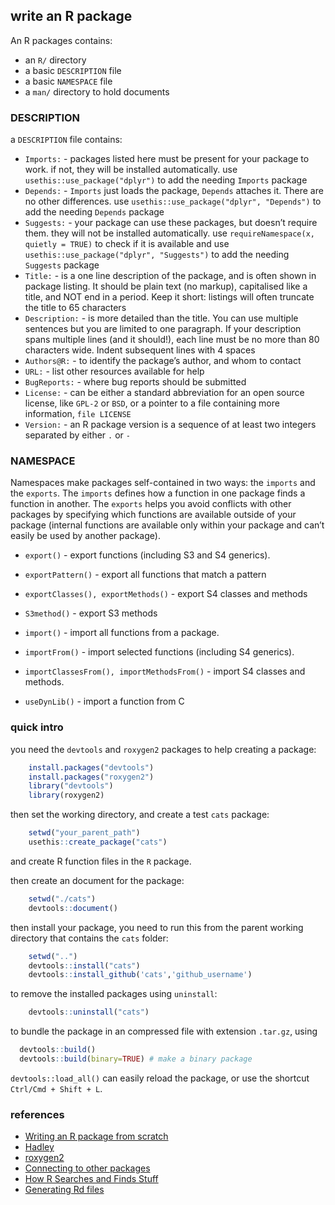 ## write an R package

An R packages contains:

* an `R/` directory
* a basic `DESCRIPTION` file
* a basic `NAMESPACE` file
* a `man/` directory to hold documents

### DESCRIPTION

a `DESCRIPTION` file contains:

* `Imports:` - packages listed here must be present for your package to work. if not, they will be installed automatically. use `usethis::use_package("dplyr")` to add the needing `Imports` package
* `Depends:` - `Imports` just loads the package, `Depends` attaches it. There are no other differences. use `usethis::use_package("dplyr", "Depends")` to add the needing `Depends` package
* `Suggests:` - your package can use these packages, but doesn’t require them. they will not be installed automatically. use `requireNamespace(x, quietly = TRUE)` to check if it is available and  use `usethis::use_package("dplyr", "Suggests")` to add the needing `Suggests` package
* `Title:` - is a one line description of the package, and is often shown in package listing. It should be plain text (no markup), capitalised like a title, and NOT end in a period. Keep it short: listings will often truncate the title to 65 characters
* `Description:` - is more detailed than the title. You can use multiple sentences but you are limited to one paragraph. If your description spans multiple lines (and it should!), each line must be no more than 80 characters wide. Indent subsequent lines with 4 spaces
* `Authors@R:` - to identify the package’s author, and whom to contact
* `URL:` -  list other resources available for help
* `BugReports:` - where bug reports should be submitted
* `License:` - can be either a standard abbreviation for an open source license, like `GPL-2` or `BSD`, or a pointer to a file containing more information, `file LICENSE`
* `Version:` - an R package version is a sequence of at least two integers separated by either `.` or `-`

### NAMESPACE

Namespaces make packages self-contained in two ways: the `imports` and the `exports`. The `imports` defines how a function in one package finds a function in another. The `exports` helps you avoid conflicts with other packages by specifying which functions are available outside of your package (internal functions are available only within your package and can't easily be used by another package). 

* `export()` - export functions (including S3 and S4 generics).
* `exportPattern()` - export all functions that match a pattern
* `exportClasses(), exportMethods()` - export S4 classes and methods
* `S3method()` - export S3 methods

* `import()` - import all functions from a package.
* `importFrom()` - import selected functions (including S4 generics).
* `importClassesFrom(), importMethodsFrom()` - import S4 classes and methods.
* `useDynLib()` - import a function from C

### quick intro

you need the `devtools` and `roxygen2` packages to help creating a package:

```r
    install.packages("devtools")
    install.packages("roxygen2")
    library("devtools")
    library(roxygen2)
```

then set the working directory, and create a test `cats` package:

```r
    setwd("your_parent_path")
    usethis::create_package("cats")
```

and create R function files in the `R` package.

then create an document for the package:

```r
    setwd("./cats")
    devtools::document()
```

then install your package, you need to run this from the parent working directory that contains the `cats` folder:

```r
    setwd("..")
    devtools::install("cats")
    devtools::install_github('cats','github_username')
```

to remove the installed packages using `uninstall`:

```r
    devtools::uninstall("cats")
```

to bundle the package in an compressed file with extension `.tar.gz`, using

```r
  devtools::build()
  devtools::build(binary=TRUE) # make a binary package
```

`devtools::load_all()` can easily reload the package, or use the shortcut `Ctrl/Cmd + Shift + L`.

### references

* [Writing an R package from scratch](https://hilaryparker.com/2014/04/29/writing-an-r-package-from-scratch/)
* [Hadley](http://r-pkgs.had.co.nz/description.html)
* [roxygen2](https://github.com/klutometis/roxygen#roxygen2)
* [Connecting to other packages](http://kbroman.org/pkg_primer/pages/depends.html)
* [How R Searches and Finds Stuff](http://blog.obeautifulcode.com/R/How-R-Searches-And-Finds-Stuff/)
* [Generating Rd files](https://cran.r-project.org/web/packages/roxygen2/vignettes/rd.html)

